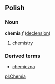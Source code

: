 ==Polish==
===Noun===
'''chemia''' ''f'' ([[Wiktionary Appendix:Polish soft feminine noun declension|declension]]) 
# chemistry

===Derived terms===
*[[chemiczna]]

[[pl:Chemia]]